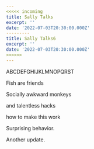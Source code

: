 ```yaml
---
<<<<< incoming
title: Sally Talks
excerpt: ''
date: '2022-07-03T20:30:00.000Z'
---------
title: Sally Talks6
excerpt: ''
date: '2022-07-03T20:30:00.000Z'
>>>>>>
---
```


ABCDEFGHIJKLMNOPQRST

Fish are friends

Socially awkward monkeys

and talentless hacks

how to make this work

Surprising behavior.

Another update.
